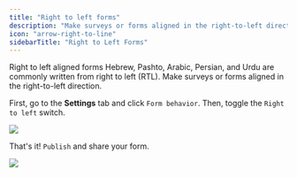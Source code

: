 ---
title: "Right to left forms"
description: "Make surveys or forms aligned in the right-to-left direction."
icon: "arrow-right-to-line"
sidebarTitle: "Right to Left Forms"
---

Right to left aligned forms
Hebrew, Pashto, Arabic, Persian, and Urdu are commonly written from right to left (RTL). Make surveys or forms aligned in the right-to-left direction.

First, go to the **Settings** tab and click `Form behavior`. Then, toggle the `Right to left` switch.

<Frame>
<img src="/images/advanced/image-24.png" />
</Frame>

That's it! `Publish` and share your form.

<Frame>
<img src="/images/advanced/image-25.png" />
</Frame>

